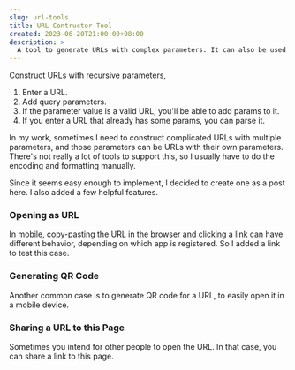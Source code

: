 ```yaml
---
slug: url-tools
title: URL Contructor Tool
created: 2023-06-20T21:00:00+08:00
description: >
  A tool to generate URLs with complex parameters. It can also be used to generate and open deep links and generate QR codes.
---
```


Construct URLs with recursive parameters,

1. Enter a URL.
2. Add query parameters.
3. If the parameter value is a valid URL, you'll be able to add params to it.
4. If you enter a URL that already has some params, you can parse it.

<script>import PageUI from './PageUI.svelte';</script>

<PageUI />

In my work, sometimes I need to construct complicated URLs with multiple parameters,
and those parameters can be URLs with their own parameters.
There's not really a lot of tools to support this, so I usually have to do the encoding and formatting manually.

Since it seems easy enough to implement, I decided to create one as a post here. I also added a few helpful features.

### Opening as URL

In mobile, copy-pasting the URL in the browser and clicking a link can have different behavior, depending on which app is registered.
So I added a link to test this case.

### Generating QR Code

Another common case is to generate QR code for a URL, to easily open it in a mobile device.

### Sharing a URL to this Page

Sometimes you intend for other people to open the URL. In that case, you can share a link to this page.
